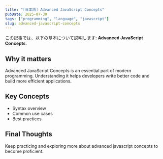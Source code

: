 ```yaml
---
title: "[日本語] Advanced JavaScript Concepts"
pubDate: 2025-07-30
tags: ["programming", "language", "javascript"]
slug: advanced-javascript-concepts
---
```


この記事では、以下の基本について説明します: **Advanced JavaScript Concepts**.

## Why it matters

Advanced JavaScript Concepts is an essential part of modern programming. Understanding it helps developers write better code and build more efficient applications.

## Key Concepts

- Syntax overview
- Common use cases
- Best practices

## Final Thoughts

Keep practicing and exploring more about advanced javascript concepts to become proficient.

